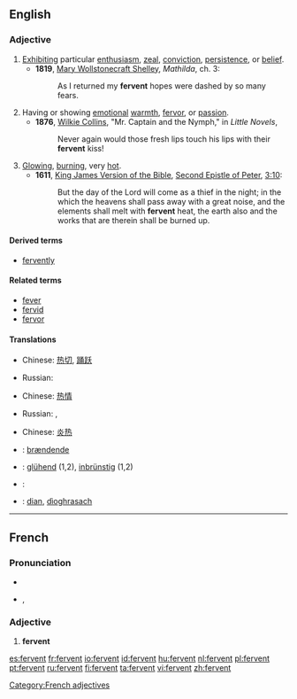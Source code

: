 ==English==

===Adjective===
{{en-adj}}

# [[exhibit|Exhibit]]ing particular [[enthusiasm]], [[zeal]], [[conviction]], [[persistence]], or [[belief]].
#* '''1819''', [[w:Mary Wollstonecraft Shelley|Mary Wollstonecraft Shelley]], ''Mathilda'', ch. 3:
#*: As I returned my '''fervent''' hopes were dashed by so many fears.
# Having or showing [[emotion]]al [[warmth]], [[fervor]], or [[passion]].
#* '''1876''', [[w:Wilkie Collins|Wilkie Collins]], "Mr. Captain and the Nymph," in ''Little Novels'',
#*: Never again would those fresh lips touch his lips with their '''fervent''' kiss!
# [[glowing|Glowing]], [[burning]], very [[hot]].
#* '''1611''', [[w:King James Version of the Bible|King James Version of the Bible]], [[w:Second Epistle of Peter|Second Epistle of Peter]], [[s:Bible (King James)/2 Peter#Chapter 3|3:10]]:
#*: But the day of the Lord will come as a thief in the night; in the which the heavens shall pass away with a great noise, and the elements shall melt with '''fervent''' heat, the earth also and the works that are therein shall be burned up.

====Derived terms====
* [[fervently]]

====Related terms====
* [[fever]]
* [[fervid]]
* [[fervor]]

====Translations====
{{trans-top|exhibiting particular enthusiasm, zeal, conviction, persistence, or belief}}
* Chinese: [[热切]], [[踊跃]]
{{trans-mid}}
* Russian: {{t|ru|пламенный|tr=plám'ennyj|sc=Cyrl}}
{{trans-bottom}}

{{trans-top|having or showing emotional warmth, fervor, or passion}}
* Chinese: [[热情]]
{{trans-mid}}
* Russian: {{t|ru|пламенный|tr=plám'ennyj|sc=Cyrl}}, {{t+|ru|жаркий|tr=žárkij|sc=Cyrl}}
{{trans-bottom}}

{{trans-top|glowing, burning, very hot}}
* Chinese: [[炎热]]
{{trans-mid}}
{{trans-bottom}}

{{checktrans-top}}
* {{ttbc|Danish}}: [[brændende]]
* {{ttbc|German}}: [[glühend]] (1,2), [[inbrünstig]] (1,2)
* {{ttbc|Kurdish}}: {{ku-Arab|[[گه‌رمی]]}}
{{trans-mid}}
* {{ttbc|Scottish Gaelic}}: [[dian]], [[dìoghrasach]]
{{trans-bottom}}

----

==French==

===Pronunciation===
* {{audio|Fr-fervent.ogg|audio}}
* {{IPA|lang=fr|/fɛʁ.vɑ̃/}}, {{SAMPA|/fER.vA~/}}

===Adjective===
{{fr-infl-adj|sm=fervent|sf=fervente|pm=fervents|pf=ferventes|smp=fɛʁ.vɑ̃|sfp=fɛʁ.vɑ̃t|pmp=fɛʁ.vɑ̃|pfp=fɛʁ.vɑ̃t}}

# '''fervent'''

[[Category:French adjectives]]

[[es:fervent]]
[[fr:fervent]]
[[io:fervent]]
[[id:fervent]]
[[hu:fervent]]
[[nl:fervent]]
[[pl:fervent]]
[[pt:fervent]]
[[ru:fervent]]
[[fi:fervent]]
[[ta:fervent]]
[[vi:fervent]]
[[zh:fervent]]